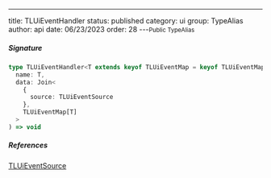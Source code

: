 ---
title: TLUiEventHandler
status: published
category: ui
group: TypeAlias
author: api
date: 06/23/2023
order: 28
---<Small>Public TypeAlias</Small>




##### Signature


```ts
type TLUiEventHandler<T extends keyof TLUiEventMap = keyof TLUiEventMap> = (
  name: T,
  data: Join<
    {
      source: TLUiEventSource
    },
    TLUiEventMap[T]
  >
) => void
```

##### References

[TLUiEventSource](/gen/ui/TLUiEventSource-type)

